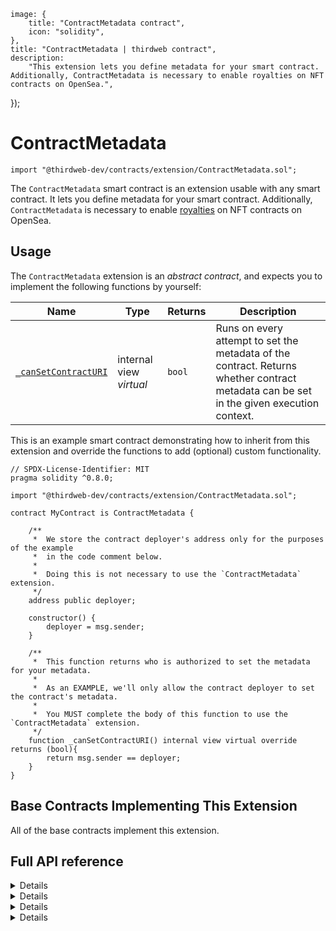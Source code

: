 
	image: {
		title: "ContractMetadata contract",
		icon: "solidity",
	},
	title: "ContractMetadata | thirdweb contract",
	description:
		"This extension lets you define metadata for your smart contract. Additionally, ContractMetadata is necessary to enable royalties on NFT contracts on OpenSea.",
});

# ContractMetadata

```solidity
import "@thirdweb-dev/contracts/extension/ContractMetadata.sol";
```

The `ContractMetadata` smart contract is an extension usable with any smart contract. It lets you define metadata for your smart contract. Additionally, `ContractMetadata` is necessary to enable [royalties](/contracts/build/extensions/general/Royalty) on NFT contracts on OpenSea.

<GithubButtonLink href="https://github.com/thirdweb-dev/contracts/blob/main/contracts/extension/ContractMetadata.sol" />

## Usage

The `ContractMetadata` extension is an _abstract contract_, and expects you to implement the following functions by yourself:

| Name                                                                                            | Type                    | Returns | Description                                                                                                                             |
| ----------------------------------------------------------------------------------------------- | ----------------------- | ------- | --------------------------------------------------------------------------------------------------------------------------------------- |
| [`_canSetContractURI`](/contracts/build/extensions/general/ContractMetadata#_cansetcontracturi) | internal view _virtual_ | `bool`  | Runs on every attempt to set the metadata of the contract. Returns whether contract metadata can be set in the given execution context. |

This is an example smart contract demonstrating how to inherit from this extension and override the functions to add (optional) custom functionality.

```solidity
// SPDX-License-Identifier: MIT
pragma solidity ^0.8.0;

import "@thirdweb-dev/contracts/extension/ContractMetadata.sol";

contract MyContract is ContractMetadata {

    /**
     *  We store the contract deployer's address only for the purposes of the example
     *  in the code comment below.
     *
     *  Doing this is not necessary to use the `ContractMetadata` extension.
     */
    address public deployer;

    constructor() {
        deployer = msg.sender;
    }

    /**
     *  This function returns who is authorized to set the metadata for your metadata.
     *
     *  As an EXAMPLE, we'll only allow the contract deployer to set the contract's metadata.
     *
     *  You MUST complete the body of this function to use the `ContractMetadata` extension.
     */
    function _canSetContractURI() internal view virtual override returns (bool){
        return msg.sender == deployer;
    }
}
```

## Base Contracts Implementing This Extension

All of the base contracts implement this extension.

## Full API reference

<Details summary="contractURI">

```solidity
function contractURI() external view returns (string memory);
```

- Returns the URI for the metadata associated with the smart contract. Generally, an IPFS URI.
- Set this value using the `setContractURI` function.

</Details>

<Details summary="setContractURI">

```solidity
function setContractURI(string calldata _uri) external;
```

- Sets the metadata of the smart contract. This value can be read from the `contractURI` function.
- Parameter `_uri`: The URI of the metadata to associate with the contract.
- The `_canSetContractURI` function is run on every call to this function. If the return value of `_canSetContractURI` is `false`, the `setContractURI` call will revert.

</Details>

<Details summary="_setupContractURI">

```solidity
function _setupContractURI(string memory _uri) internal;
```

- Sets the metadata of the smart contract. This value can be read from the `contractURI` function.
- Parameter `_uri`: The URI of the metadata to associate with the contract.
- The `_canSetContractURI` function is _not_ run on a call to this function.

</Details>

<Details summary="_canSetContractURI">

```solidity
function _canSetContractURI() internal view virtual returns (bool);
```

- Runs on every `setContractURI` function call.
- Returns whether contract metadata can be set in the given execution context.
- For example, this function can check whether the wallet calling `setContractURI` is the contract owner, and enforce that only the owner should be able to successfully call `setContractURI`.

</Details>
